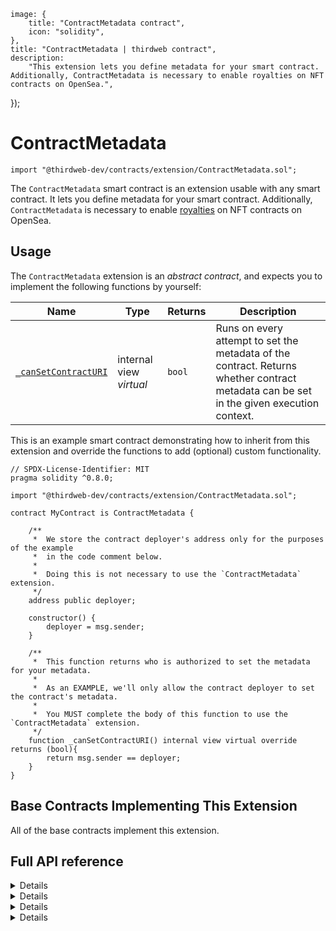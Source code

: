 
	image: {
		title: "ContractMetadata contract",
		icon: "solidity",
	},
	title: "ContractMetadata | thirdweb contract",
	description:
		"This extension lets you define metadata for your smart contract. Additionally, ContractMetadata is necessary to enable royalties on NFT contracts on OpenSea.",
});

# ContractMetadata

```solidity
import "@thirdweb-dev/contracts/extension/ContractMetadata.sol";
```

The `ContractMetadata` smart contract is an extension usable with any smart contract. It lets you define metadata for your smart contract. Additionally, `ContractMetadata` is necessary to enable [royalties](/contracts/build/extensions/general/Royalty) on NFT contracts on OpenSea.

<GithubButtonLink href="https://github.com/thirdweb-dev/contracts/blob/main/contracts/extension/ContractMetadata.sol" />

## Usage

The `ContractMetadata` extension is an _abstract contract_, and expects you to implement the following functions by yourself:

| Name                                                                                            | Type                    | Returns | Description                                                                                                                             |
| ----------------------------------------------------------------------------------------------- | ----------------------- | ------- | --------------------------------------------------------------------------------------------------------------------------------------- |
| [`_canSetContractURI`](/contracts/build/extensions/general/ContractMetadata#_cansetcontracturi) | internal view _virtual_ | `bool`  | Runs on every attempt to set the metadata of the contract. Returns whether contract metadata can be set in the given execution context. |

This is an example smart contract demonstrating how to inherit from this extension and override the functions to add (optional) custom functionality.

```solidity
// SPDX-License-Identifier: MIT
pragma solidity ^0.8.0;

import "@thirdweb-dev/contracts/extension/ContractMetadata.sol";

contract MyContract is ContractMetadata {

    /**
     *  We store the contract deployer's address only for the purposes of the example
     *  in the code comment below.
     *
     *  Doing this is not necessary to use the `ContractMetadata` extension.
     */
    address public deployer;

    constructor() {
        deployer = msg.sender;
    }

    /**
     *  This function returns who is authorized to set the metadata for your metadata.
     *
     *  As an EXAMPLE, we'll only allow the contract deployer to set the contract's metadata.
     *
     *  You MUST complete the body of this function to use the `ContractMetadata` extension.
     */
    function _canSetContractURI() internal view virtual override returns (bool){
        return msg.sender == deployer;
    }
}
```

## Base Contracts Implementing This Extension

All of the base contracts implement this extension.

## Full API reference

<Details summary="contractURI">

```solidity
function contractURI() external view returns (string memory);
```

- Returns the URI for the metadata associated with the smart contract. Generally, an IPFS URI.
- Set this value using the `setContractURI` function.

</Details>

<Details summary="setContractURI">

```solidity
function setContractURI(string calldata _uri) external;
```

- Sets the metadata of the smart contract. This value can be read from the `contractURI` function.
- Parameter `_uri`: The URI of the metadata to associate with the contract.
- The `_canSetContractURI` function is run on every call to this function. If the return value of `_canSetContractURI` is `false`, the `setContractURI` call will revert.

</Details>

<Details summary="_setupContractURI">

```solidity
function _setupContractURI(string memory _uri) internal;
```

- Sets the metadata of the smart contract. This value can be read from the `contractURI` function.
- Parameter `_uri`: The URI of the metadata to associate with the contract.
- The `_canSetContractURI` function is _not_ run on a call to this function.

</Details>

<Details summary="_canSetContractURI">

```solidity
function _canSetContractURI() internal view virtual returns (bool);
```

- Runs on every `setContractURI` function call.
- Returns whether contract metadata can be set in the given execution context.
- For example, this function can check whether the wallet calling `setContractURI` is the contract owner, and enforce that only the owner should be able to successfully call `setContractURI`.

</Details>
